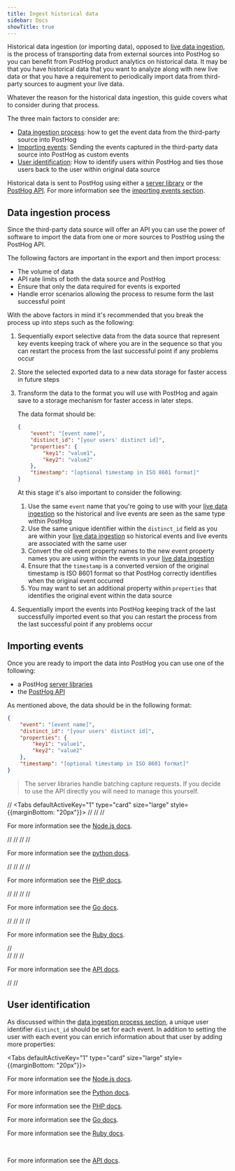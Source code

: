 ```yaml
---
title: Ingest historical data
sidebar: Docs
showTitle: true
---
```


Historical data ingestion (or importing data), opposed to [live data ingestion](/docs/integrate/ingest-live-data), is the process of transporting data from external sources into PostHog so you can benefit from PostHog product analytics on historical data. It may be that you have historical data that you want to analyze along with new live data or that you have a requirement to periodically import data from third-party sources to augment your live data.

Whatever the reason for the historical data ingestion, this guide covers what to consider during that process.

The three main factors to consider are:

- [Data ingestion process](#data-ingestion-process): how to get the event data from the third-party source into PostHog
- [Importing events](#importing-events): Sending the events captured in the third-party data source into PostHog as custom events
- [User identification](#user-identification): How to identify users within PostHog and ties those users back to the user within original data source

Historical data is sent to PostHog using either a [server library](/docs/integrate/overview#server-libraries) or the [PostHog API](/docs/api/overview). For more information see the [importing events section](#importing-events).

## Data ingestion process

Since the third-party data source will offer an API you can use the power of software to import the data from one or more sources to PostHog using the PostHog API.

The following factors are important in the export and then import process:

- The volume of data
- API rate limits of both the data source and PostHog
- Ensure that only the data required for events is exported
- Handle error scenarios allowing the process to resume form the last successful point

With the above factors in mind it's recommended that you break the process up into steps such as the following:

1. Sequentially export selective data from the data source that represent key events keeping track of where you are in the sequence so that you can restart the process from the last successful point if any problems occur
2. Store the selected exported data to a new data storage for faster access in future steps
3. Transform the data to the format you will use with PostHog and again save to a storage mechanism for faster access in later steps.

    The data format should be:
    ```json
    {
        "event": "[event name]",
        "distinct_id": "[your users' distinct id]",
        "properties": {
            "key1": "value1",
            "key2": "value2"
        },
        "timestamp": "[optional timestamp in ISO 8601 format]"
    }
    ```

    At this stage it's also important to consider the following:
    
    1. Use the same `event` name that you're going to use with your [live data ingestion](/docs/integrate/ingest-live-data) so the historical and live events are seen as the same type within PostHog
    1. Use the same unique identifier within the `distinct_id` field as you are within your [live data ingestion](/docs/integrate/ingest-live-data) so historical events and live events are associated with the same user
    1. Convert the old event property names to the new event property names you are using within the events in your [live data ingestion](/docs/integrate/ingest-live-data)
    1. Ensure that the `timestamp` is a converted version of the original timestamp is ISO 8601 format so that PostHog correctly identifies when the original event occurred
    1. You may want to set an additional property within `properties` that identifies the original event within the data source

4. Sequentially import the events into PostHog keeping track of the last successfully imported event so that you can restart the process from the last successful point if any problems occur

## Importing events

Once you are ready to import the data into PostHog you can use one of the following:

- a PostHog [server libraries](/docs/integrate/overview#server-libraries)
- the [PostHog API](/docs/api/overview)

As mentioned above, the data should be in the following format:

```json
{
    "event": "[event name]",
    "distinct_id": "[your users' distinct id]",
    "properties": {
        "key1": "value1",
        "key2": "value2"
    },
    "timestamp": "[optional timestamp in ISO 8601 format]"
}
```


> The server libraries handle batching capture requests. If you decide to use the API directly you will need to manage this yourself.

// <Tabs defaultActiveKey="1" type="card" size="large" style={{marginBottom: "20px"}}>
//   <TabPane tab="Node.js" key="1">
//     <NodeCapture />
//     <p>For more information see the <a href="/docs/integrate/server/node">Node.js docs</a>.</p>
//   </TabPane>
//   <TabPane tab="Python" key="2">
//     <PythonCapture />
//     <p>For more information see the <a href="/docs/integrate/server/python">python docs</a>.</p>
//   </TabPane>
//   <TabPane tab="PHP" key="3">
//     <PHPCapture />
//     <p>For more information see the <a href="/docs/integrate/server/php">PHP docs</a>.</p>
//   </TabPane>
//   <TabPane tab="Go" key="4">
//     <GoCapture />
//     <p>For more information see the <a href="/docs/integrate/server/go">Go docs</a>.</p>
//   </TabPane>
//   <TabPane tab="Ruby" key="5">
//     <RubyCapture />
//     <p>For more information see the <a href="/docs/integrate/server/ruby">Ruby docs</a>.</p>
//   </TabPane>    
//   <TabPane tab="cURL" key="6">
//     <CURLCapture />
//     <p>For more information see the <a href="/docs/api">API docs</a>.</p>
//   </TabPane>
// </Tabs>

## User identification

As discussed within the [data ingestion process section](#data-ingestion-process), a unique user identifier `distinct_id` should be set for each event. In addition to setting the user with each event you can enrich information about that user by adding more properties:


<Tabs defaultActiveKey="1" type="card" size="large" style={{marginBottom: "20px"}}>
  <TabPane tab="Node.js" key="1">
    <NodeIdentify />
    <p>For more information see the <a href="/docs/integrate/server/node">Node.js docs</a>.</p>
  </TabPane>
  <TabPane tab="Python" key="2">
    <PythonIdentify />
    <p>For more information see the <a href="/docs/integrate/server/python">Python docs</a>.</p>
  </TabPane>
  <TabPane tab="PHP" key="3">
    <PHPIdentify />
    <p>For more information see the <a href="/docs/integrate/server/php">PHP docs</a>.</p>
  </TabPane>
  <TabPane tab="Go" key="4">
    <GoIdentify />
    <p>For more information see the <a href="/docs/integrate/server/go">Go docs</a>.</p>
  </TabPane>
  <TabPane tab="Ruby" key="5">
    <RubyIdentify />
    <p>For more information see the <a href="/docs/integrate/server/ruby">Ruby docs</a>.</p>
  </TabPane>    
  <TabPane tab="cURL" key="6">
    <CURLIdentify />
    <p>For more information see the <a href="/docs/api">API docs</a>.</p>
  </TabPane>
</Tabs>
